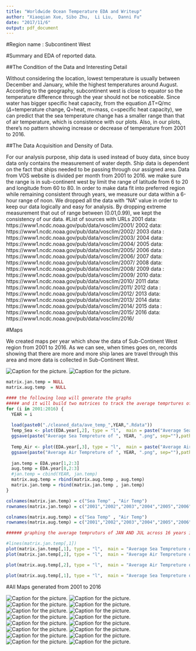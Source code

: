 ```yaml
---
title: "Worldwide Ocean Temperature EDA and Writeup"
author: "Xiaoqian Xue, Sibo Zhu,  Li Liu,  Danni Fu"
date: "2017/11/6"
output: pdf_document
---
```


#Region name : Subcontinent West


#Summary and EDA of reported data.

##The Condition of the Data and Interesting Detail 

\indent Without considering the location, lowest temperature is usually between December and January, while the highest temperatures around August. According to the geography, subcontinent west is close to equator so the temperature difference through the year should not be noticeable.  Since water has bigger specific heat capacity, from the equation $\Delta$T=Q/mc ($\Delta$=temperature change, Q=heat, m=mass, c=specific heat capacity), we can predict that the sea temperature change has a smaller range than that of air temperature, which is consistence with our plots.  Also, in our plots, there’s no pattern showing increase or decrease of temperature from 2001 to 2016.\par



##The Data Acquisition and Density of Data.

\indent  For our analysis purpose, ship data is used instead of buoy data, since buoy data only contains the measurement of water depth. Ship data is dependent on the fact that ships needed to be passing through our assigned area. Data from VOS website is divided per month from 2001 to 2016. we make sure the range is in sub-continent west by limit the range of latitude from 6 to 20 and longitude from 60 to 80. In order to make data fit into preferred region while remaining consistent through years, we measure our data within a 6-hour range of noon. We dropped all the data with "NA" value in order to keep our data logically and easy for analysis. By dropping extreme measurement that out of range between (0.01,0.99), we kept the consistency of our data.\par


#List of sources with URLs 
2001 data: https://www1.ncdc.noaa.gov/pub/data/vosclim/2001/ \par
2002 data: https://www1.ncdc.noaa.gov/pub/data/vosclim/2002/ \par
2003 data : https://www1.ncdc.noaa.gov/pub/data/vosclim/2003/ \par
2004 data: https://www1.ncdc.noaa.gov/pub/data/vosclim/2004/ \par
2005 data: https://www1.ncdc.noaa.gov/pub/data/vosclim/2005/ \par
2006 data : https://www1.ncdc.noaa.gov/pub/data/vosclim/2006/ \par
2007 data: https://www1.ncdc.noaa.gov/pub/data/vosclim/2007/ \par
2008 data: https://www1.ncdc.noaa.gov/pub/data/vosclim/2008/ \par
2009 data : https://www1.ncdc.noaa.gov/pub/data/vosclim/2009/ \par
2010 data: https://www1.ncdc.noaa.gov/pub/data/vosclim/2010/ \par
2011 data: https://www1.ncdc.noaa.gov/pub/data/vosclim/2011/ \par
2012 data : https://www1.ncdc.noaa.gov/pub/data/vosclim/2012/ \par
2013 data: https://www1.ncdc.noaa.gov/pub/data/vosclim/2013/ \par
2014 data: https://www1.ncdc.noaa.gov/pub/data/vosclim/2014/ \par
2015 data : https://www1.ncdc.noaa.gov/pub/data/vosclim/2015/ \par
2016 data: https://www1.ncdc.noaa.gov/pub/data/vosclim/2016/ \par


#Maps

\indent We created maps per year which show the data of Sub-Continent West region from 2001 to 2016. As we can see, when times goes on, records showing that there are more and more ship lanes are travel through this area and more data is collected in Sub-Continent West.

![Caption for the picture.](./Maps/map_of_2001.png)
![Caption for the picture.](./Maps/map_of_2016.png)

```r
matrix.jan.temp = NULL
matrix.aug.temp  = NULL

#### the following loop will generate the graphs 
##### and it will build two matrices to track the average temprtures of two months through out the 16 years. 
for (i in 2001:2016) {
  YEAR = i
  
  load(paste0("./cleaned_data/ave_temp_",YEAR,".Rdata"))
  Temp_Sea <- plot(EDA.year[,2], type = "l",  main = paste("Average Sea Tempreture of", YEAR, sep = " ") , xlab = "Month", ylab =    "Temperature(C)", col = "blue")
  ggsave(paste("Average Sea Tempreture of ", YEAR, ".png", sep=""),path="./EDA_PIC")
  
  Temp_Air <- plot(EDA.year[,3], type = "l",  main = paste("Average Air Tempreture of", YEAR, sep = " ") , xlab = "Month", ylab =    "Temperature(C)", col = "red")
  ggsave(paste("Average Air Tempreture of ", YEAR, ".png", sep=""),path="./EDA_PIC")
  
  jan.temp = EDA.year[1,2:3]
  aug.temp = EDA.year[8,2:3]
  #jan.temp = cbind(YEAR, jan.temp)
  matrix.aug.temp = rbind(matrix.aug.temp , aug.temp)
  matrix.jan.temp = rbind(matrix.jan.temp , jan.temp)
}

colnames(matrix.jan.temp) = c("Sea Temp" , "Air Temp")
rownames(matrix.jan.temp) = c("2001","2002","2003","2004","2005","2006","2007","2008","2009","2010","2011","2012","2013","2014","2015","2016")

colnames(matrix.aug.temp) = c("Sea Temp" , "Air Temp")
rownames(matrix.aug.temp) = c("2001","2002","2003","2004","2005","2006","2007","2008","2009","2010","2011","2012","2013","2014","2015","2016")


```




```r

###### graphing the average tempruturs of JAN AND JUL across 16 years in a gragh. 

#lines(matrix.jan.temp[,1])
plot(matrix.jan.temp[,1], type = "l",  main = "Average Sea Tempreture of Jaunuary" , xlab = "Year", ylab = "Temperature", col = "red")
plot(matrix.jan.temp[,2], type = "l",  main = "Average Air Tempreture of Jaunuary" , xlab = "Year", ylab = "Temperature", col = "blue")

plot(matrix.aug.temp[,2], type = "l",  main = "Average Air Tempreture of August" , xlab = "Year", ylab = "Temperature", col = "red")

plot(matrix.aug.temp[,1], type = "l",  main = "Average Sea Tempreture of August" , xlab = "Year", ylab = "Temperature", col = "blue")

```

#All Maps generated from 2001 to 2016

![Caption for the picture.](./Maps/map_of_2001.png)
![Caption for the picture.](./Maps/map_of_2002.png)
![Caption for the picture.](./Maps/map_of_2003.png)
![Caption for the picture.](./Maps/map_of_2004.png)
![Caption for the picture.](./Maps/map_of_2005.png)
![Caption for the picture.](./Maps/map_of_2006.png)
![Caption for the picture.](./Maps/map_of_2007.png)
![Caption for the picture.](./Maps/map_of_2008.png)
![Caption for the picture.](./Maps/map_of_2009.png)
![Caption for the picture.](./Maps/map_of_2010.png)
![Caption for the picture.](./Maps/map_of_2011.png)
![Caption for the picture.](./Maps/map_of_2012.png)
![Caption for the picture.](./Maps/map_of_2013.png)
![Caption for the picture.](./Maps/map_of_2014.png)
![Caption for the picture.](./Maps/map_of_2015.png)
![Caption for the picture.](./Maps/map_of_2016.png)
